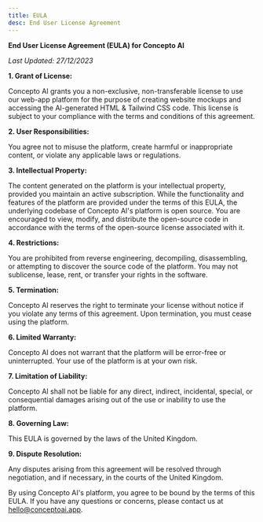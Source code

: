 ```yaml
---
title: EULA
desc: End User License Agreement
---
```


**End User License Agreement (EULA) for Concepto AI**

*Last Updated: 27/12/2023*

**1. Grant of License:**

Concepto AI grants you a non-exclusive, non-transferable license to use our web-app platform for the purpose of creating website mockups and accessing the AI-generated HTML & Tailwind CSS code. This license is subject to your compliance with the terms and conditions of this agreement.

**2. User Responsibilities:**

You agree not to misuse the platform, create harmful or inappropriate content, or violate any applicable laws or regulations.

**3. Intellectual Property:**

The content generated on the platform is your intellectual property, provided you maintain an active subscription. While the functionality and features of the platform are provided under the terms of this EULA, the underlying codebase of Concepto AI's platform is open source. You are encouraged to view, modify, and distribute the open-source code in accordance with the terms of the open-source license associated with it.

**4. Restrictions:**

You are prohibited from reverse engineering, decompiling, disassembling, or attempting to discover the source code of the platform. You may not sublicense, lease, rent, or transfer your rights in the software.

**5. Termination:**

Concepto AI reserves the right to terminate your license without notice if you violate any terms of this agreement. Upon termination, you must cease using the platform.

**6. Limited Warranty:**

Concepto AI does not warrant that the platform will be error-free or uninterrupted. Your use of the platform is at your own risk.

**7. Limitation of Liability:**

Concepto AI shall not be liable for any direct, indirect, incidental, special, or consequential damages arising out of the use or inability to use the platform.

**8. Governing Law:**

This EULA is governed by the laws of the United Kingdom.

**9. Dispute Resolution:**

Any disputes arising from this agreement will be resolved through negotiation, and if necessary, in the courts of the United Kingdom.

By using Concepto AI's platform, you agree to be bound by the terms of this EULA. If you have any questions or concerns, please contact us at hello@conceptoai.app.
